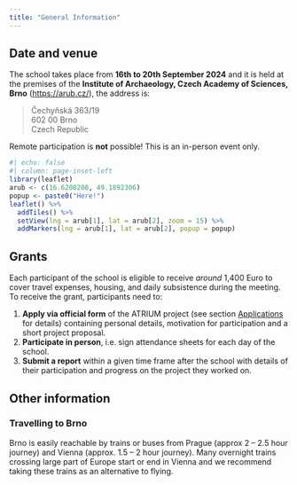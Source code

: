 ```yaml
---
title: "General Information"
---
```


## Date and venue

The school takes place from **16th to 20th September 2024** and it is held at the premises of the **Institute of Archaeology, Czech Academy of Sciences, Brno** (<https://arub.cz/>), the address is:

> Čechyňská 363/19  
> 602 00 Brno  
> Czech Republic

::: {.callout-note}
Remote participation is **not** possible!
This is an in-person event only.
:::

```r
#| echo: false
#| column: page-inset-left
library(leaflet)
arub <- c(16.6208208, 49.1892306)
popup <- paste0("Here!")
leaflet() %>% 
  addTiles() %>% 
  setView(lng = arub[1], lat = arub[2], zoom = 15) %>% 
  addMarkers(lng = arub[1], lat = arub[2], popup = popup)
```

## Grants

Each participant of the school is eligible to receive *around* 1,400 Euro to cover travel expenses, housing, and daily subsistence during the meeting. 
To receive the grant, participants need to:

1. **Apply via official form** of the ATRIUM project (see section [Applications](applications.qmd) for details) containing personal details, motivation for participation and a short project proposal.
2. **Participate in person**, i.e. sign attendance sheets for each day of the school.
3. **Submit a report** within a given time frame after the school with details of their participation and progress on the project they worked on.

## Other information

### Travelling to Brno

Brno is easily reachable by trains or buses from Prague (approx 2 -- 2.5 hour journey) and Vienna (approx. 1.5 -- 2 hour journey). 
Many overnight trains crossing large part of Europe start or end in Vienna and we recommend taking these trains as an alternative to flying.

<!-- ### Accommodation -->

<!-- No accommodation is provided to participants. -->
<!-- Please arrange your accommodation in one of many cities hotels or hostels. -->
<!-- We will add some tips for places close to the venue. -->

<!-- ### Food -->
